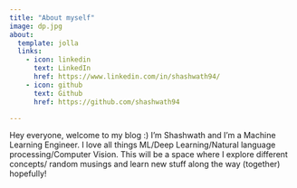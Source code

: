 ```yaml
---
title: "About myself"
image: dp.jpg
about:
  template: jolla
  links:
    - icon: linkedin
      text: LinkedIn
      href: https://www.linkedin.com/in/shashwath94/
    - icon: github
      text: Github
      href: https://github.com/shashwath94

---
```

Hey everyone, welcome to my blog :)
I'm Shashwath and I'm a Machine Learning Engineer. I love all things ML/Deep Learning/Natural language processing/Computer Vision. This will be a space where I explore different concepts/ random musings and learn new stuff along the way (together) hopefully!

